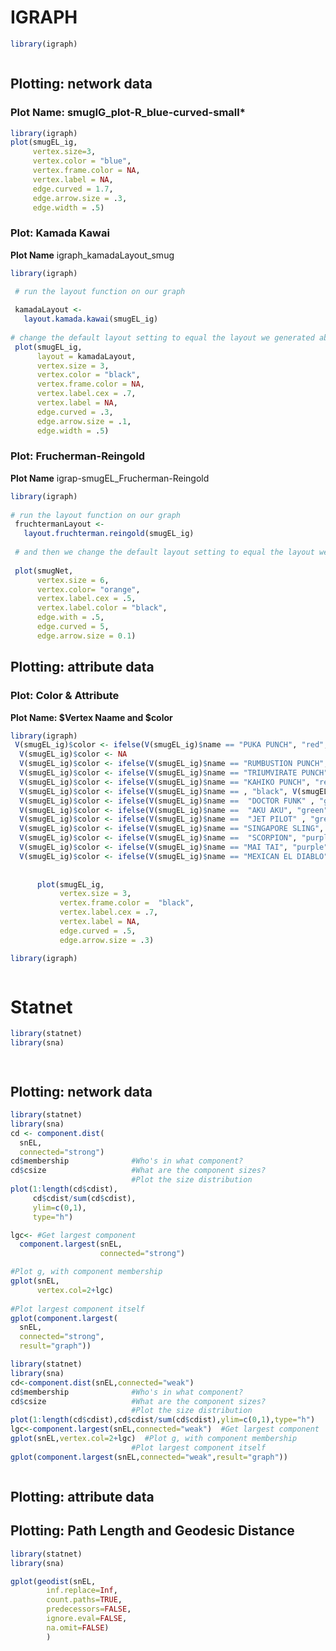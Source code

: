 # IGRAPH

```r

library(igraph)



```

## Plotting: network data

### Plot Name: smugIG_plot-R_blue-curved-small\*

```r

library(igraph)
plot(smugEL_ig, 
     vertex.size=3,
     vertex.color = "blue",
     vertex.frame.color = NA,
     vertex.label = NA,
     edge.curved = 1.7,
     edge.arrow.size = .3, 
     edge.width = .5)


```

### **Plot: Kamada Kawai** 

**Plot Name** igraph_kamadaLayout_smug

```r

library(igraph)

 # run the layout function on our graph
 
 kamadaLayout <-
   layout.kamada.kawai(smugEL_ig)
 
# change the default layout setting to equal the layout we generated above
 plot(smugEL_ig, 
      layout = kamadaLayout, 
      vertex.size = 3, 
      vertex.color = "black", 
      vertex.frame.color = NA, 
      vertex.label.cex = .7,  
      vertex.label = NA, 
      edge.curved = .3, 
      edge.arrow.size = .1, 
      edge.width = .5)
```

### **Plot: Frucherman-Reingold** 

**Plot Name** igrap-smugEL_Frucherman-Reingold

```r

library(igraph)
 
# run the layout function on our graph
 fruchtermanLayout <- 
   layout.fruchterman.reingold(smugEL_ig)
 
 # and then we change the default layout setting to equal the layout we generated above
 
 plot(smugNet, 
      vertex.size = 6, 
      vertex.color= "orange",
      vertex.label.cex = .5, 
      vertex.label.color = "black", 
      edge.with = .5,
      edge.curved = 5,
      edge.arrow.size = 0.1)

```

## Plotting: attribute data

### **Plot: Color & Attribute** 

**Plot Name: \$Vertex Naame and \$color**

```r

library(igraph)
 V(smugEL_ig)$color <- ifelse(V(smugEL_ig)$name == "PUKA PUNCH", "red", "yellow")
  V(smugEL_ig)$color <- NA
  V(smugEL_ig)$color <- ifelse(V(smugEL_ig)$name == "RUMBUSTION PUNCH", "red","yellow")
  V(smugEL_ig)$color <- ifelse(V(smugEL_ig)$name == "TRIUMVIRATE PUNCH", "red", V(smugEL_ig)$color)
  V(smugEL_ig)$color <- ifelse(V(smugEL_ig)$name == "KAHIKO PUNCH", "red", V(smugEL_ig)$color)
  V(smugEL_ig)$color <- ifelse(V(smugEL_ig)$name == , "black", V(smugEL_ig)$color)
  V(smugEL_ig)$color <- ifelse(V(smugEL_ig)$name ==  "DOCTOR FUNK" , "green",V(smugEL_ig)$color)
  V(smugEL_ig)$color <- ifelse(V(smugEL_ig)$name ==  "AKU AKU", "green",V(smugEL_ig)$color)
  V(smugEL_ig)$color <- ifelse(V(smugEL_ig)$name ==  "JET PILOT" , "green",V(smugEL_ig)$color)
  V(smugEL_ig)$color <- ifelse(V(smugEL_ig)$name == "SINGAPORE SLING", "purple", V(smugEL_ig)$color)
  V(smugEL_ig)$color <- ifelse(V(smugEL_ig)$name ==  "SCORPION", "purple", V(smugEL_ig)$color)
  V(smugEL_ig)$color <- ifelse(V(smugEL_ig)$name == "MAI TAI", "purple", V(smugEL_ig)$color)
  V(smugEL_ig)$color <- ifelse(V(smugEL_ig)$name == "MEXICAN EL DIABLO", "black", V(smugEL_ig)$color)
  
 
      plot(smugEL_ig, 
           vertex.size = 3, 
           vertex.frame.color =  "black", 
           vertex.label.cex = .7, 
           vertex.label = NA, 
           edge.curved = .5, 
           edge.arrow.size = .3)


```

```r

library(igraph)



```

# Statnet

```r

library(statnet)
library(sna)




```

## Plotting: network data

```r
library(statnet)
library(sna)
cd <- component.dist(
  snEL,
  connected="strong")
cd$membership              #Who's in what component?
cd$csize                   #What are the component sizes?
                           #Plot the size distribution
plot(1:length(cd$cdist),
     cd$cdist/sum(cd$cdist),
     ylim=c(0,1),
     type="h")

lgc<- #Get largest component
  component.largest(snEL,
                    connected="strong")  

#Plot g, with component membership
gplot(snEL,
      vertex.col=2+lgc)  
      
#Plot largest component itself 
gplot(component.largest(
  snEL,
  connected="strong",
  result="graph"))


```

```r

library(statnet)
library(sna)
cd<-component.dist(snEL,connected="weak")
cd$membership              #Who's in what component?
cd$csize                   #What are the component sizes?
                           #Plot the size distribution
plot(1:length(cd$cdist),cd$cdist/sum(cd$cdist),ylim=c(0,1),type="h")  
lgc<-component.largest(snEL,connected="weak")  #Get largest component
gplot(snEL,vertex.col=2+lgc)  #Plot g, with component membership
                           #Plot largest component itself 
gplot(component.largest(snEL,connected="weak",result="graph"))
```

```r

```

## Plotting: attribute data

## Plotting:  Path Length and Geodesic Distance

```r
library(statnet)
library(sna)

gplot(geodist(snEL, 
        inf.replace=Inf, 
        count.paths=TRUE, 
        predecessors=FALSE,
        ignore.eval=FALSE, 
        na.omit=FALSE)
        )
```
